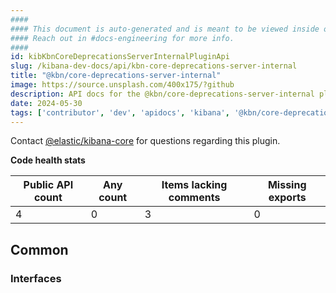 ```yaml
---
####
#### This document is auto-generated and is meant to be viewed inside our experimental, new docs system.
#### Reach out in #docs-engineering for more info.
####
id: kibKbnCoreDeprecationsServerInternalPluginApi
slug: /kibana-dev-docs/api/kbn-core-deprecations-server-internal
title: "@kbn/core-deprecations-server-internal"
image: https://source.unsplash.com/400x175/?github
description: API docs for the @kbn/core-deprecations-server-internal plugin
date: 2024-05-30
tags: ['contributor', 'dev', 'apidocs', 'kibana', '@kbn/core-deprecations-server-internal']
---
```




Contact [@elastic/kibana-core](https://github.com/orgs/elastic/teams/kibana-core) for questions regarding this plugin.

**Code health stats**

| Public API count  | Any count | Items lacking comments | Missing exports |
|-------------------|-----------|------------------------|-----------------|
| 4 | 0 | 3 | 0 |

## Common

### Interfaces
<DocDefinitionList data={kbnCoreDeprecationsServerInternalObj.common.interfaces}/>

